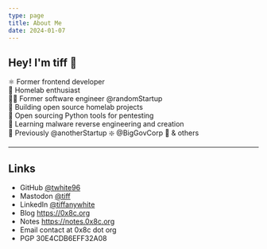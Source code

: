 ```yaml
---
type: page
title: About Me
date: 2024-01-07
---
```




<ProfileImage />

## Hey! I'm tiff 👋

⚛️ Former frontend developer <br />
🧪 Homelab enthusiast <br />
👨‍💻 Former software engineer @randomStartup  <br />
🐙 Building open source homelab projects <br />
🐍 Open sourcing Python tools for pentesting <br />
🦠 Learning malware reverse engineering and creation <br />
🫡 Previously @anotherStartup ❇️ @BigGovCorp 👔 & others

---

## Links

- GitHub [@twhite96](https://github.com/twhite96)
- Mastodon <a rel="me" href="https://infosec.exchange/@tiff">@tiff</a>
- LinkedIn [@tiffanywhite](https://linkedin.com/in/tiffanyrwhite)
- Blog https://0x8c.org
- Notes https://notes.0x8c.org
- Email contact at 0x8c dot org
- PGP 30E4CDB6EFF32A08